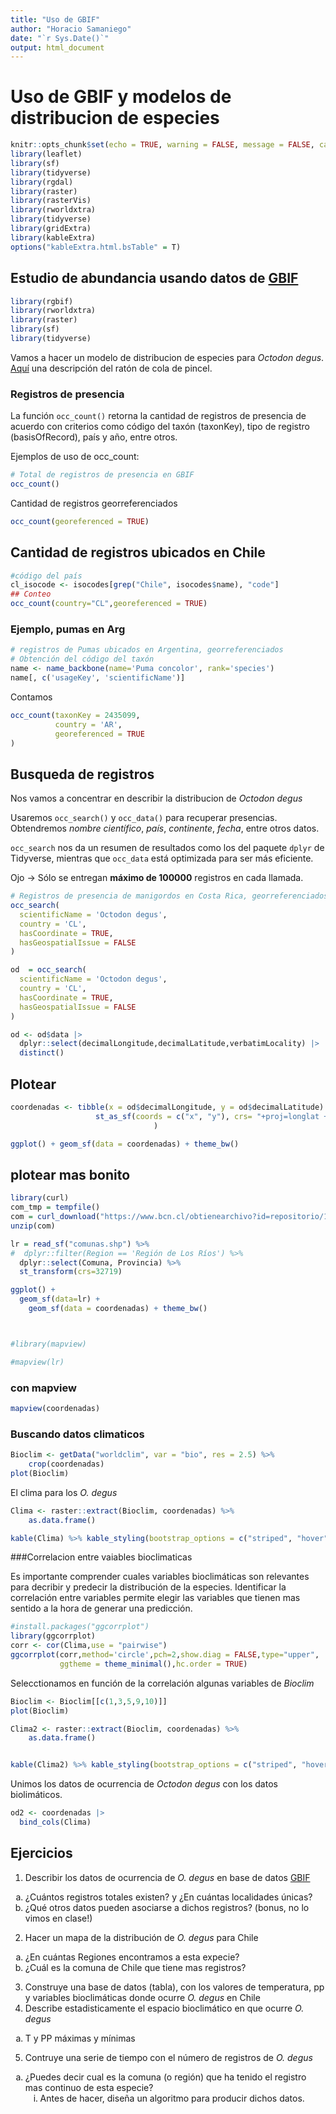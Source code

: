 ```yaml
---
title: "Uso de GBIF"
author: "Horacio Samaniego"
date: "`r Sys.Date()`"
output: html_document
---
```


# Uso de GBIF y modelos de distribucion de especies

```r
knitr::opts_chunk$set(echo = TRUE, warning = FALSE, message = FALSE, cache = FALSE, tidy = TRUE, tidy.opts= list(blank = FALSE, width.cutoff = 60))
library(leaflet)
library(sf)
library(tidyverse)
library(rgdal)
library(raster)
library(rasterVis)
library(rworldxtra)
library(tidyverse)
library(gridExtra)
library(kableExtra)
options("kableExtra.html.bsTable" = T)
```

## Estudio de abundancia usando datos de [GBIF](http://www.gbif.org)

```r
library(rgbif)
library(rworldxtra)
library(raster)
library(sf)
library(tidyverse)
```

Vamos a hacer un modelo de distribucion de especies para _Octodon degus_. [Aquí](https://es.wikipedia.org/wiki/Octodon_degus) una descripción del ratón de cola de pincel.


### Registros de presencia

La función `occ_count()` retorna la cantidad de registros de presencia de acuerdo con criterios como código del taxón (taxonKey), tipo de registro (basisOfRecord), país y año, entre otros.

Ejemplos de uso de occ_count:

```r
# Total de registros de presencia en GBIF
occ_count()
```


Cantidad de registros georreferenciados

```r
occ_count(georeferenced = TRUE)

```

## Cantidad de registros ubicados en Chile


```r
#código del país
cl_isocode <- isocodes[grep("Chile", isocodes$name), "code"]
## Conteo
occ_count(country="CL",georeferenced = TRUE)

```


### Ejemplo, pumas en Arg

```r
# registros de Pumas ubicados en Argentina, georreferenciados
# Obtención del código del taxón
name <- name_backbone(name='Puma concolor', rank='species')
name[, c('usageKey', 'scientificName')]

```


Contamos

```r
occ_count(taxonKey = 2435099, 
          country = 'AR',
          georeferenced = TRUE
)

```

## Busqueda de registros

Nos vamos a concentrar en describir la distribucion de _Octodon degus_


Usaremos `occ_search()` y `occ_data()` para recuperar presencias. Obtendremos  _nombre científico_, _país_, _continente_, _fecha_, entre otros datos.

`occ_search` nos da un resumen de resultados como los del paquete `dplyr` de Tidyverse, mientras que `occ_data` está optimizada para ser más eficiente.

Ojo -> Sólo se entregan **máximo de 100000** registros en cada llamada.

```r
# Registros de presencia de manigordos en Costa Rica, georreferenciados y sin problemas detectados de georreferenciación (ej. coordenadas invertidas)
occ_search(
  scientificName = 'Octodon degus', 
  country = 'CL', 
  hasCoordinate = TRUE, 
  hasGeospatialIssue = FALSE
)
```


```r
od  = occ_search(
  scientificName = 'Octodon degus', 
  country = 'CL', 
  hasCoordinate = TRUE, 
  hasGeospatialIssue = FALSE
)

od <- od$data |>
  dplyr::select(decimalLongitude,decimalLatitude,verbatimLocality) |>
  distinct()
```

## Plotear 

```r

coordenadas <- tibble(x = od$decimalLongitude, y = od$decimalLatitude) |>
                   st_as_sf(coords = c("x", "y"), crs= "+proj=longlat +datum=WGS84 +ellps=WGS84 +towgs84=0,0,0"
                                )

ggplot() + geom_sf(data = coordenadas) + theme_bw()


```


## plotear mas bonito 


```r

library(curl)
com_tmp = tempfile()
com = curl_download("https://www.bcn.cl/obtienearchivo?id=repositorio/10221/10396/2/Comunas.zip",com_tmp)
unzip(com)

lr = read_sf("comunas.shp") %>%
#  dplyr::filter(Region == 'Región de Los Ríos') %>%
  dplyr::select(Comuna, Provincia) %>%
  st_transform(crs=32719)

ggplot() + 
  geom_sf(data=lr) +
    geom_sf(data = coordenadas) + theme_bw()



#library(mapview)

#mapview(lr)

```
### con mapview


```r
mapview(coordenadas)
```


### Buscando datos climaticos

```r
Bioclim <- getData("worldclim", var = "bio", res = 2.5) %>%
    crop(coordenadas)
plot(Bioclim)
```

El clima para los _O. degus_

```r

Clima <- raster::extract(Bioclim, coordenadas) %>%
    as.data.frame()

kable(Clima) %>% kable_styling(bootstrap_options = c("striped", "hover", "condensed")) %>%  scroll_box(width = "100%", height = "400px")
```


###Correlacion entre vaiables bioclimaticas

Es importante comprender cuales variables bioclimáticas son relevantes para decribir y predecir la distribución de la especies. Identificar la correlación entre variables 
permite elegir las variables que tienen mas sentido a la hora de generar una predicción.

```r
#install.packages("ggcorrplot")
library(ggcorrplot)
corr <- cor(Clima,use = "pairwise")
ggcorrplot(corr,method='circle',pch=2,show.diag = FALSE,type="upper",
           ggtheme = theme_minimal(),hc.order = TRUE)
```
Selecctionamos en función de la correlación algunas variables de _Bioclim_

```r
Bioclim <- Bioclim[[c(1,3,5,9,10)]]
plot(Bioclim)

Clima2 <- raster::extract(Bioclim, coordenadas) %>%
    as.data.frame()


kable(Clima2) %>% kable_styling(bootstrap_options = c("striped", "hover", "condensed")) %>%  scroll_box(width = "100%", height = "400px")
```

Unimos los datos de ocurrencia de _Octodon degus_ con los datos biolimáticos.
```r
od2 <- coordenadas |>
  bind_cols(Clima)

```


## Ejercicios

1. Describir los datos de ocurrencia de _O. degus_ en base de datos [GBIF](http://www.gbif.org) 
  a. ¿Cuántos registros totales existen? y ¿En cuántas localidades únicas?
  b. ¿Qué otros datos pueden asociarse a dichos registros? (bonus, no lo vimos en clase!)
2. Hacer un mapa de la distribución de _O. degus_ para Chile
  a. ¿En cuántas Regiones encontramos a esta expecie?
  b. ¿Cuál es la comuna de Chile que tiene mas registros?
3. Construye una base de datos (tabla), con los valores de temperatura, pp y variables bioclimáticas donde ocurre _O. degus_ en Chile
4. Describe estadisticamente el espacio bioclimático en que ocurre _O. degus_
  a. T y PP máximas y mínimas
5. Contruye una serie de tiempo con el número de registros de _O. degus_
  a. ¿Puedes decir cual es la comuna (o región) que ha tenido el registro mas continuo de esta especie?
      i. Antes de hacer, diseña un algoritmo para producir dichos datos.

